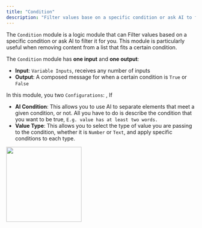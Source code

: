 ```yaml
---
title: "Condition"
description: "Filter values base on a specific condition or ask AI to filter it for you."
---
```


The `Condition` module is a logic module that can Filter values based on a specific condition or ask AI to filter it for you. This module is particularly useful when removing content from a list that fits a certain condition.

The `Condition` module has **one input** and **one output**:

- **Input**: `Variable Inputs`, receives any number of inputs
- **Output**: A composed message for when a certain condition is `True` or `False`

In this module, you two `Configurations`:
, If

- **AI Condition**: This allows you to use AI to separate elements that meet a given condition, or not. All you have to do is describe the condition that you want to be true, `E.g. value has at least two words.`
- **Value Type**: This allows you to select the type of value you are passing to the condition, whether it is `Number` or `Text`, and apply specific conditions to each type.

<img height="200" src="/images/Condition.png" />
